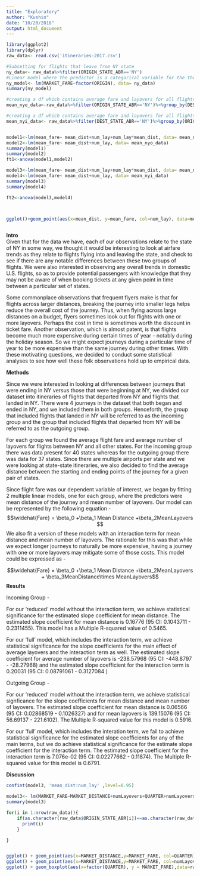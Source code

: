 ```yaml
---
title: "Exploratory"
author: "Kushin"
date: "10/20/2018"
output: html_document
---
```

```r
library(ggplot2)
library(dplyr)
raw_data<- read.csv('itineraries-2017.csv')

#Subsetting for flights that leave from NY state
ny_data<- raw_data%>%filter(ORIGIN_STATE_ABR=='NY')
#Linear model where the predictor is a categorical variable for the the airport from which the plane departs
ny_model<- lm(MARKET_FARE~factor(ORIGIN), data= ny_data)
summary(ny_model)

#creating a df which contains average fare and layovers for all flights leaving from NY, organized by state
mean_nyo_data<-raw_data%>%filter(ORIGIN_STATE_ABR=='NY')%>%group_by(DEST_STATE_ABR)%>%summarise(mean_fare= mean(MARKET_FARE), mean_dist = mean(MARKET_DISTANCE), num_lay= mean(numLayovers))

#creating a df which contains average fare and layovers for all flights arriving at NY, organized by state
mean_nyi_data<- raw_data%>%filter(DEST_STATE_ABR=='NY')%>%group_by(ORIGIN_STATE_ABR)%>%summarise(mean_fare= mean(MARKET_FARE), mean_dist = mean(MARKET_DISTANCE), num_lay= mean(numLayovers))


model1<-lm(mean_fare~ mean_dist+num_lay+num_lay*mean_dist, data= mean_nyo_data)
model2<-lm(mean_fare~ mean_dist+num_lay, data= mean_nyo_data)
summary(model1)
summary(model2)
ft1<-anova(model1,model2)

model3<-lm(mean_fare~ mean_dist+num_lay+num_lay*mean_dist, data= mean_nyi_data)
model4<-lm(mean_fare~ mean_dist+num_lay, data= mean_nyi_data)
summary(model3)
summary(model4)

ft2<-anova(model3,model4)



ggplot()+geom_point(aes(x=mean_dist, y=mean_fare, col=num_lay), data=mean_nyo_data)



```


**Intro**  
Given that for the data we have, each of our observations relate to the state of NY in some way, we thought it would be interesting to look at airfare trends as they relate to flights flying into and leaving the state, and check to see if there are any notable differences between these two groups of flights. We were also interested in observing any overall trends in domestic U.S. flights, so as to provide potential passengers with knowledge that they may not be aware of when booking tickets at any given point in time between a particular set of states.

Some commonplace observations that frequent flyers make is that for flights across larger distances, breaking the journey into smaller legs helps reduce the overall cost of the journey. Thus, when flying across large distances on a budget, flyers sometimes look out for flights with one or more layovers. Perhaps the cost in time is sometimes worth the discount in ticket fare.
Another observation, which is almost patent, is that flights become much more expensive during certain times of year - notably during the holiday season. So we might expect journeys during a particular time of year to be more expensive than the same journey during other times.
With these motivating questions, we decided to conduct some statistical analyses to see how well these folk observations hold up to empirical data.

**Methods**  

Since we were interested in looking at differences between journeys that were ending in NY versus those that were beginning at NY, we divided our dataset into itineraries of flights that departed from NY and flights that landed in NY.
There were 4 journeys in the dataset that both began and ended in NY, and we included them in both groups.
Henceforth, the group that included flights that landed in NY will be referred to as the incoming group and the group that included flights that departed from NY will be referred to as the outgoing group.

For each group we found the average flight fare and average number of layovers for flights between NY and all other states. For the incoming group there was data present for 40 states whereas for the outgoing group there was data for 37 states. Since there are multiple airports per state and we were looking at state-state itineraries, we also decided to find the average distance between the starting and ending points of the journey for a given pair of states.

Since flight fare was our dependent variable of interest, we began by fitting 2 multiple linear models, one for each group, where the predictors were mean distance of the journey and mean number of layovers.
Our model can be represented by the following equation - 
$$\widehat{Fare} = \beta_0 +\beta_1 Mean Distance +\beta_2MeanLayovers $$
We also fit a version of these models with an interaction term for mean distance and mean number of layovers. The rationale for this was that while we expect longer journeys to naturally be more expensive, having a journey with one or more layovers may mitigate some of those costs.
This model could be expressed as - 

$$\widehat{Fare} = \beta_0 +\beta_1 Mean Distance +\beta_2MeanLayovers + \beta_3MeanDistance\times MeanLayovers$$
**Results**

Incoming Group -  

For our 'reduced' model without the interaction term, we achieve statistical significance for the estimated slope coefficient for mean distance. The estimated slope coefficient for mean distance is 0.16776 (95 CI: 0.1043711 - 0.2311455). This model has a Multiple R-squared value of 0.5465.

For our 'full' model, which includes the interaction term, we achieve statistical significance for the slope coefficients for the main effect of average layovers and the interaction term as well. The estimated slope coefficient for average number of layovers is -238.57968 (95 CI: -448.8797 - -28.27968) and the estimated slope coefficient for the interaction term is 0.20031 (95 CI: 0.08791061 - 0.3127084 )

Outgoing Group - 

For our 'reduced' model without the interaction term, we achieve statistical signficance for the slope coefficients for mean distance and mean number of layovers. The estimated slope coefficient for mean distance is 0.06566 (95 CI: 0.02868519 - 0.1026327) and for mean layovers is 139.15076 (95 CI: 56.69137 - 221.6102). The Multiple R-squared value for this model is 0.5916.

For our 'full' model, which includes the interation term, we fail to achieve statistical significance for the estimated slope coefficients for any of the main terms, but we do achieve statistical significance for the estimate slope coefficient for the interaction term. The estimated slope coefficient for the interaction term is 7.076e-02 (95 CI: 0.02277662 - 0.11874). The Multiple R-squared value for this model is 0.6791.


**Discussion**

```r
confint(model3, 'mean_dist:num_lay' ,level=0.95)

model3<- lm(MARKET_FARE~MARKET_DISTANCE+numLayovers+QUARTER+numLayovers*MARKET_DISTANCE,data=raw_data)
summary(model3)

for(i in 1:nrow(raw_data)){
    if(as.character(raw_data$ORIGIN_STATE_ABR[i])==as.character(raw_data$DEST_STATE_ABR[i])){
      print(i)
    }

}


ggplot() + geom_point(aes(x=MARKET_DISTANCE,y=MARKET_FARE, col=QUARTER),data=raw_data)+ylim(0,2000)
ggplot() + geom_point(aes(x=MARKET_DISTANCE,y=MARKET_FARE, col=numLayovers),data=raw_data)+ylim(0,2000)
ggplot() + geom_boxplot(aes(x=factor(QUARTER), y = MARKET_FARE),data=raw_data)
```